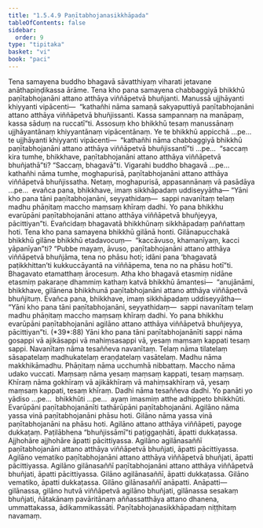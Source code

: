 ```yaml
---
title: "1.5.4.9 Paṇītabhojanasikkhāpada"
tableOfContents: false
sidebar:
  order: 9
type: "tipitaka"
basket: "vi"
book: "paci"
---
```



<DynamicBreadcrumb />

<Division number="257" book="paci" e="ch" v="2" p="118">

<Paragraph number="824" book="paci">
Tena samayena buddho bhagavā sāvatthiyaṃ viharati jetavane anāthapiṇḍikassa ārāme. Tena kho pana samayena chabbaggiyā bhikkhū paṇītabhojanāni attano atthāya viññāpetvā bhuñjanti. Manussā ujjhāyanti khiyyanti vipācenti—  “kathañhi nāma samaṇā sakyaputtiyā paṇītabhojanāni attano atthāya viññāpetvā bhuñjissanti. Kassa sampannaṃ na manāpaṃ, kassa sāduṃ na ruccatī”ti.
</Paragraph>

<Paragraph number="825" book="paci">
Assosuṃ kho bhikkhū tesaṃ manussānaṃ ujjhāyantānaṃ khiyyantānaṃ vipācentānaṃ. Ye te bhikkhū appicchā …pe…  te ujjhāyanti khiyyanti vipācenti—  “kathañhi nāma chabbaggiyā bhikkhū paṇītabhojanāni attano atthāya viññāpetvā bhuñjissantī”ti …pe…  “saccaṃ kira tumhe, bhikkhave, paṇītabhojanāni attano atthāya viññāpetvā bhuñjathā”ti? “Saccaṃ, bhagavā”ti. Vigarahi buddho bhagavā …pe…  kathañhi nāma tumhe, moghapurisā, paṇītabhojanāni attano atthāya viññāpetvā bhuñjissatha. Netaṃ, moghapurisā, appasannānaṃ vā pasādāya …pe…  evañca pana, bhikkhave, imaṃ sikkhāpadaṃ uddiseyyātha—
</Paragraph>

<Paragraph number="826" book="paci">
<Emphasis>“Yāni kho pana tāni paṇītabhojanāni, seyyathidaṃ—  sappi navanītaṃ telaṃ madhu phāṇitaṃ maccho maṃsaṃ khīraṃ dadhi. Yo pana bhikkhu evarūpāni paṇītabhojanāni attano atthāya viññāpetvā bhuñjeyya, pācittiyan”</Emphasis>ti.
</Paragraph>

<Paragraph number="827" book="paci">
Evañcidaṃ bhagavatā bhikkhūnaṃ sikkhāpadaṃ paññattaṃ hoti.
</Paragraph>

</Division>
<Division number="258" book="paci" e="ch" v="2" p="118">

<Paragraph number="828" book="paci">
Tena kho pana samayena bhikkhū gilānā honti. Gilānapucchakā bhikkhū gilāne bhikkhū etadavocuṃ—  “kaccāvuso, khamanīyaṃ, kacci yāpanīyan”ti? “Pubbe mayaṃ, āvuso, paṇītabhojanāni attano atthāya viññāpetvā bhuñjāma, tena no phāsu hoti; idāni pana ‘bhagavatā paṭikkhittan’ti kukkuccāyantā na viññāpema, tena no na phāsu hotī”ti. Bhagavato etamatthaṃ ārocesuṃ. Atha kho bhagavā etasmiṃ nidāne etasmiṃ pakaraṇe dhammiṃ kathaṃ katvā bhikkhū āmantesi—  “anujānāmi, bhikkhave, gilānena bhikkhunā paṇītabhojanāni attano atthāya viññāpetvā bhuñjituṃ. Evañca pana, bhikkhave, imaṃ sikkhāpadaṃ uddiseyyātha—
</Paragraph>

</Division>
<Division number="259" book="paci" e="ch" v="2" p="119">

<Paragraph number="829" book="paci">
<Emphasis>“Yāni kho pana tāni paṇītabhojanāni, seyyathidaṃ—  sappi navanītaṃ telaṃ madhu phāṇitaṃ maccho maṃsaṃ khīraṃ dadhi. Yo pana bhikkhu evarūpāni paṇītabhojanāni agilāno attano atthāya viññāpetvā bhuñjeyya, pācittiyan”</Emphasis>ti. (*39*:<Emphasis>88</Emphasis>)
</Paragraph>

</Division>
<Division number="260" book="paci" e="ch" v="2" p="119">

<Paragraph number="830" book="paci">
<Emphasis>Yāni kho pana tāni paṇītabhojanānī</Emphasis>ti <Emphasis>sappi</Emphasis> nāma gosappi vā ajikāsappi vā mahiṃsasappi vā, yesaṃ maṃsaṃ kappati tesaṃ sappi.
</Paragraph>

<Paragraph number="831" book="paci">
<Emphasis>Navanītaṃ</Emphasis> nāma tesaññeva navanītaṃ.
</Paragraph>

<Paragraph number="832" book="paci">
<Emphasis>Telaṃ</Emphasis> nāma tilatelaṃ sāsapatelaṃ madhukatelaṃ eraṇḍatelaṃ vasātelaṃ.
</Paragraph>

<Paragraph number="833" book="paci">
<Emphasis>Madhu</Emphasis> nāma makkhikāmadhu.
</Paragraph>

<Paragraph number="834" book="paci">
<Emphasis>Phāṇitaṃ</Emphasis> nāma ucchumhā nibbattaṃ.
</Paragraph>

<Paragraph number="835" book="paci">
<Emphasis>Maccho</Emphasis> nāma udako vuccati.
</Paragraph>

<Paragraph number="836" book="paci">
<Emphasis>Maṃsaṃ</Emphasis> nāma yesaṃ maṃsaṃ kappati, tesaṃ maṃsaṃ.
</Paragraph>

<Paragraph number="837" book="paci">
<Emphasis>Khīraṃ</Emphasis> nāma gokhīraṃ vā ajikākhīraṃ vā mahiṃsakhīraṃ vā, yesaṃ maṃsaṃ kappati, tesaṃ khīraṃ.
</Paragraph>

<Paragraph number="838" book="paci">
<Emphasis>Dadhi</Emphasis> nāma tesaññeva dadhi.
</Paragraph>

<Paragraph number="839" book="paci">
<Emphasis>Yo panā</Emphasis>ti yo yādiso …pe…  <Emphasis>bhikkhū</Emphasis>ti …pe…  ayaṃ imasmiṃ atthe adhippeto bhikkhūti.
</Paragraph>

<Paragraph number="840" book="paci">
<Emphasis>Evarūpāni paṇītabhojanānī</Emphasis>ti tathārūpāni paṇītabhojanāni.
</Paragraph>

<Paragraph number="841" book="paci">
<Emphasis>Agilāno</Emphasis> nāma yassa vinā paṇītabhojanāni phāsu hoti.
</Paragraph>

<Paragraph number="842" book="paci">
<Emphasis>Gilāno</Emphasis> nāma yassa vinā paṇītabhojanāni na phāsu hoti.
</Paragraph>

<Paragraph number="843" book="paci">
Agilāno attano atthāya viññāpeti, payoge dukkaṭaṃ. Paṭilābhena “bhuñjissāmī”ti paṭiggaṇhāti, āpatti dukkaṭassa. Ajjhohāre ajjhohāre āpatti pācittiyassa.
</Paragraph>

</Division>
<Division number="261" book="paci" e="ch" v="2" p="119">

<Paragraph number="844" book="paci">
Agilāno agilānasaññī paṇītabhojanāni attano atthāya viññāpetvā bhuñjati, āpatti pācittiyassa. Agilāno vematiko paṇītabhojanāni attano atthāya viññāpetvā bhuñjati, āpatti pācittiyassa. Agilāno gilānasaññī paṇītabhojanāni attano atthāya viññāpetvā bhuñjati, āpatti pācittiyassa.
</Paragraph>

<Paragraph number="845" book="paci">
Gilāno agilānasaññī, āpatti dukkaṭassa. Gilāno vematiko, āpatti dukkaṭassa. Gilāno gilānasaññī anāpatti.
</Paragraph>

</Division>
<Division number="262" book="paci" e="ch" v="2" p="120">

<Paragraph number="846" book="paci">
Anāpatti—  gilānassa, gilāno hutvā viññāpetvā agilāno bhuñjati, gilānassa sesakaṃ bhuñjati, ñātakānaṃ pavāritānaṃ aññassatthāya attano dhanena, ummattakassa, ādikammikassāti.

</Paragraph>
</Division>

<Paragraph number="847" type="center" book="paci">
Paṇītabhojanasikkhāpadaṃ niṭṭhitaṃ navamaṃ.
</Paragraph>